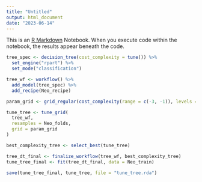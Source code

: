```yaml
---
title: "Untitled"
output: html_document
date: "2023-06-14"
---
```


This is an [R Markdown](http://rmarkdown.rstudio.com) Notebook. When you execute code within the notebook, the results appear beneath the code. 

```r
tree_spec <- decision_tree(cost_complexity = tune()) %>%
  set_engine("rpart") %>% 
  set_mode("classification")

tree_wf <- workflow() %>% 
  add_model(tree_spec) %>% 
  add_recipe(Neo_recipe)

param_grid <- grid_regular(cost_complexity(range = c(-3, -1)), levels = 10)

tune_tree <- tune_grid(
  tree_wf, 
  resamples = Neo_folds, 
  grid = param_grid
)

best_complexity_tree <- select_best(tune_tree)

tree_dt_final <- finalize_workflow(tree_wf, best_complexity_tree)
tune_tree_final <- fit(tree_dt_final, data = Neo_train)

save(tune_tree_final, tune_tree, file = "tune_tree.rda")
```
